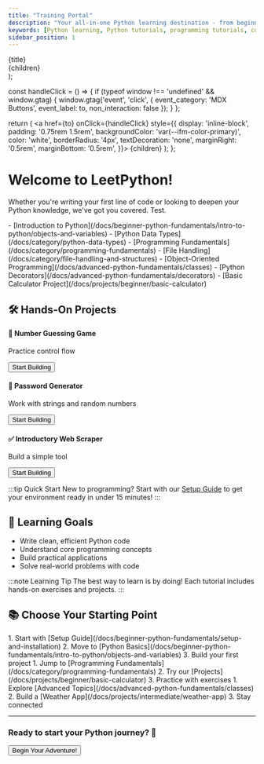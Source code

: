 ```yaml
---
title: "Training Portal"
description: "Your all-in-one Python learning destination - from beginner basics to advanced concepts, with hands-on projects and interactive tutorials."
keywords: [Python learning, Python tutorials, programming tutorials, coding projects, Python guide, learn to code]
sidebar_position: 1
---
```



  <div
    style={{
      border: '1px solid var(--ifm-color-emphasis-300)',
      borderRadius: 'var(--ifm-card-border-radius)',
      padding: '1rem',
      marginBottom: '1rem',
    }}>
    <div style={{
      fontWeight: 'bold',
      fontSize: '1.2rem',
      marginBottom: '0.5rem'
    }}>
      {title}
    </div>
    {children}
  </div>
);

  const handleClick = () => {
    if (typeof window !== 'undefined' && window.gtag) {
      window.gtag('event', 'click', {
        event_category: 'MDX Buttons',
        event_label: to,
        non_interaction: false
      });
    }
  };

  return (
    <a
      href={to}
      onClick={handleClick}
      style={{
        display: 'inline-block',
        padding: '0.75rem 1.5rem',
        backgroundColor: 'var(--ifm-color-primary)',
        color: 'white',
        borderRadius: '4px',
        textDecoration: 'none',
        marginRight: '0.5rem',
        marginBottom: '0.5rem',
      }}>
      {children}
    </a>
  );
};

# Welcome to LeetPython!

Whether you're writing your first line of code or looking to deepen your Python knowledge, we've got you covered. Test.

<div style={{ display: 'grid', gridTemplateColumns: 'repeat(auto-fit, minmax(300px, 1fr))', gap: '1rem', marginBottom: '2rem' }}>
  <Card title="🌱 Beginner's Path">
    - [Introduction to Python](/docs/beginner-python-fundamentals/intro-to-python/objects-and-variables)
    - [Python Data Types](/docs/category/python-data-types)
    - [Programming Fundamentals](/docs/category/programming-fundamentals)
    - [File Handling](/docs/category/file-handling-and-structures)
  </Card>

  <Card title="🚀 Advanced Topics">
    - [Object-Oriented Programming](/docs/advanced-python-fundamentals/classes)
    - [Python Decorators](/docs/advanced-python-fundamentals/decorators)
    - [Basic Calculator Project](/docs/projects/beginner/basic-calculator)
  </Card>
</div>

## 🛠️ Hands-On Projects

<Card title="Beginner-Friendly Projects">
<div style={{ display: 'grid', gridTemplateColumns: 'repeat(auto-fit, minmax(250px, 1fr))', gap: '1rem' }}>
  <div>
    <h4>🎲 Number Guessing Game</h4>
    <p>Practice control flow</p>
    <Button to="/docs/projects/beginner/guess-the-number-game">Start Building</Button>
  </div>
  
  <div>
    <h4>🔐 Password Generator</h4>
    <p>Work with strings and random numbers</p>
    <Button to="/docs/projects/beginner/password-generator">Start Building</Button>
  </div>
  
  <div>
    <h4>✅ Introductory Web Scraper</h4>
    <p>Build a simple tool</p>
    <Button to="/docs/projects/intermediate/introductory-book-scraper">Start Building</Button>
  </div>
</div>
</Card>

:::tip Quick Start
New to programming? Start with our [Setup Guide](/docs/beginner-python-fundamentals/setup-and-installation) to get your environment ready in under 15 minutes!
:::

## 🎯 Learning Goals

<div style={{ 
  backgroundColor: 'var(--ifm-color-emphasis-100)', 
  padding: '1rem', 
  borderRadius: '8px',
  marginBottom: '2rem'
}}>

- Write clean, efficient Python code
- Understand core programming concepts
- Build practical applications
- Solve real-world problems with code

</div>

:::note Learning Tip
The best way to learn is by doing! Each tutorial includes hands-on exercises and projects.
:::

## 📚 Choose Your Starting Point

<div style={{ display: 'grid', gridTemplateColumns: 'repeat(auto-fit, minmax(250px, 1fr))', gap: '1rem', marginBottom: '2rem' }}>
  <Card title="🔰 Complete Beginners">
    1. Start with [Setup Guide](/docs/beginner-python-fundamentals/setup-and-installation)
    2. Move to [Python Basics](/docs/beginner-python-fundamentals/intro-to-python/objects-and-variables)
    3. Build your first project
  </Card>

  <Card title="📚 Some Experience">
    1. Jump to [Programming Fundamentals](/docs/category/programming-fundamentals)
    2. Try our [Projects](/docs/projects/beginner/basic-calculator)
    3. Practice with exercises
  </Card>

  <Card title="🚀 Advanced Learners">
    1. Explore [Advanced Topics](/docs/advanced-python-fundamentals/classes)
    2. Build a [Weather App](/docs/projects/intermediate/weather-app)
    3. Stay connected
  </Card>
</div>

---

<div style={{ textAlign: 'center', margin: '2rem 0' }}>
  <h3>Ready to start your Python journey? 🚀</h3>
  <Button to="/docs/beginner-python-fundamentals/setup-and-installation">Begin Your Adventure!</Button>
</div>